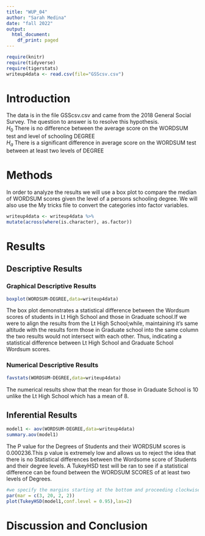 ```yaml
---
title: "WUP_04"
author: "Sarah Medina"
date: "fall 2022"
output:
  html_document:
    df_print: paged
---
```


```r
require(knitr)
require(tidyverse)
require(tigerstats)
writeup4data <- read.csv(file="GSScsv.csv")
```

# Introduction

<!--In this section you explain what you are trying to show.  Where did the data come from?  What is the research or other question you are trying to answer?!-->

The data is in the file GSScsv.csv and came from the 2018 General Social Survey.  The question to answer is to resolve this hypothesis.  
$H_0$ There is no difference between the average score on the WORDSUM test and level of schooling DEGREE  
$H_a$ There is a significant difference in average score on the WORDSUM test between at least two levels of DEGREE  

# Methods

In order to analyze the results we will use a box plot to compare the median of WORDSUM scores given the level of a persons schooling degree. We will also use the My tricks file to convert the categories into factor variables. 

```r
writeup4data <- writeup4data %>%
mutate(across(where(is.character), as.factor))
```
<!--Decide on your methods:  use "variable analysis" or other appropriate descriptors.  Make sure to choose at least one graphical method and at least one numerical method.!-->

# Results

<!--Divide this section into two sub-sections:  One for your descriptive  results and one for your inferential results.!-->

## Descriptive Results

### Graphical Descriptive Results
```r
boxplot(WORDSUM~DEGREE,data=writeup4data)
```

The box plot demonstrates a statistical difference between the Wordsum scores of students in Lt High School and those in Graduate school.If we were to align the results from the Lt High School;while, maintaining it's same altitude with the results form those in Graduate school into the same column the two results would not intersect with each other. Thus, indicating a statistical difference between Lt High School and Graduate School Wordsum scores. 

<!--Graphical results here.  Make sure to show your code.  Provide appropriate labels for axes, giving units if possible, and provide a good title for the graph, too.  Use the graphical results to describe the patterns if any that exist in the data as focused toward the research question!-->

### Numerical Descriptive Results


```r
favstats(WORDSUM~DEGREE,data=writeup4data)
```

 The numerical results show that the mean for those in Graduate School is 10 unlike the Lt High School which has a mean of 8.
<!--Numerical results go here. Use the numerical results to describe the patterns if any that exist in the data as focused toward the research question!-->

## Inferential Results

```r
model1 <- aov(WORDSUM~DEGREE,data=writeup4data)
summary.aov(model1)
```

The P value for the Degrees of Students and their WORDSUM scores is 0.000236.This p value is extremely low and allows us to reject the idea that there is no Statistical differences between the Wordsome score of Students and their degree levels. A TukeyHSD test will be ran to see if a statistical difference can be found between the WORDSUM SCORES of at least two levels of Degrees.


```r
#we specify the margins starting at the bottom and proceeding clockwise - thus 8.7 is the left side margin to hold the names of the factors
par(mar = c(3, 20, 2, 2))
plot(TukeyHSD(model1,conf.level = 0.95),las=2)
```
<!--State hypothesis clearly.  Make sure your discussion of the inferential test covers all the aspects that the test output produces, such as test statistic, p-value etc.  Make a decision about the null hypothesis, explain the assumptions on which the selected test/procedure was based, and why the chosen procedure satisfys the assumptions and is appropriate to answer the research question!-->


# Discussion and Conclusion

<!--Discussion and conclusion here.  If you found a relationship be sure to consider whether the relationship occurs because one of the variavbles causes the other, or whether they perhasps are related for some other reason.  Watch the chapter 6 videos from the GeorgeTown videos collection.!-->
